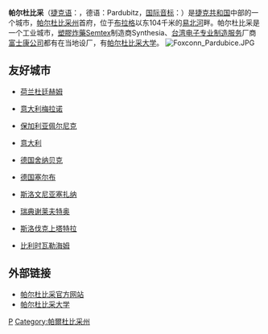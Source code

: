{{Infobox City
|chinese_name=帕尔杜比采
| official_name      = {{lang|cs|Pardubice}}
| image_skyline      = Pardubice_CZ_main_square.JPG
| image_caption      = 帕尔杜比采
| image_flag         = Flag of Pardubice.svg
| image_seal       = Pardubice CoA CZ.svg
| image_map          = Pardubice (CZE) - location.svg
| map_caption        = 帕尔杜比采位置图
| subdivision_type   = 国家
| subdivision_name   = [[捷克共和国|捷克共和国]]
| subdivision_type1  = 州
| subdivision_name1  = [[帕尔杜比采州|帕尔杜比采州]]
| area_magnitude     = 1 E9
| area_total         = 77.71
| population_as_of   = 2005年
| population_total   = 88,181
| latd               = 50
| latm               = 02 
| lats               = 19 
| latNS              = N
| longd              = 15 
| longm              = 46
| longs              = 45
| longEW             = E
| elevation          = 237
|elevation_ft        = 778
| postal_code        = 53001
| website            = [http://www.mesto-pardubice.cz/ www.mesto-pardubice.cz]
}}
'''帕尔杜比采'''（[[捷克语|捷克语]]：'''{{lang|cs|Pardubice}}'''，德语：Pardubitz，[[国际音标|国际音标]]：{{Audio|Cs-Pardubice.ogg|[ˈpardubɪtsɛ]}}）是[[捷克共和国|捷克共和国]]中部的一个城市，[[帕尔杜比采州|帕尔杜比采州]]首府，位于[[布拉格|布拉格]]以东104千米的[[易北河|易北河]]畔。帕尔杜比采是一个工业城市，[[塑膠炸藥|塑膠炸藥]][[Semtex|Semtex]]制造商Synthesia、[[台湾|台湾]][[电子专业制造服务|电子专业制造服务]]厂商[[富士康|富士康公司]]都有在当地设厂，有[[帕尔杜比采大学|帕尔杜比采大学]]。
[[File:Foxconn_Pardubice.JPG|thumb]]

== 友好城市 ==
* {{flagicon|Netherlands}} [[荷兰|荷兰]][[杜廷赫姆|杜廷赫姆]]
* {{flagicon|Italy}} [[意大利|意大利]][[梅拉诺|梅拉诺]]
* {{flagicon|Bulgaria}} [[保加利亚|保加利亚]][[佩尔尼克|佩尔尼克]]
* {{flagicon|Italy}} [[意大利|意大利]]{{lang|it|Rosignano Marittimo}}
* {{flagicon|Germany}} [[德国|德国]][[舍纳贝克|舍纳贝克]]
* {{flagicon|Germany}} [[德国|德国]][[塞尔布|塞尔布]]
* {{flagicon|Slovenia}} [[斯洛文尼亚|斯洛文尼亚]][[塞扎纳|塞扎纳]]
* {{flagicon|Sweden}} [[瑞典|瑞典]][[谢莱夫特奥|谢莱夫特奥]]
* {{flagicon|Slovakia}} [[斯洛伐克|斯洛伐克]][[上塔特拉|上塔特拉]]
* {{flagicon|Belgium}} [[比利时|比利时]][[瓦勒海姆|瓦勒海姆]]

== 外部链接 ==
* [https://web.archive.org/web/20070928090120/http://www.pardubice.cz/xbuilder.php?xb1=ENPceCity 帕尔杜比采官方网站]
* [http://upce.cz/ 帕尔杜比采大学] {{Wayback|url=http://upce.cz/ |date=20210315074356 }}

{{coord|50|1|43.73|N|15|46|14.40|E|region:CZ_type:city|display=title}}

[[Category:捷克城市|P]]
[[Category:帕爾杜比采州|Category:帕爾杜比采州]]